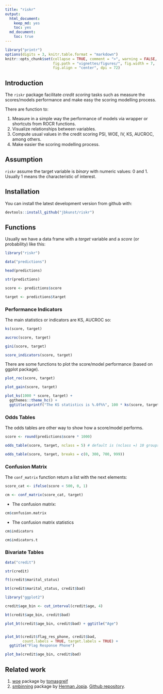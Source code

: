 ```yaml
---
title: "riskr"
output:
  html_document:
    keep_md: yes
    toc: yes
  md_document:
    toc: true
---
```

<!-- README.md is generated from README.Rmd -->

```r
library("printr")
options(digits = 3, knitr.table.format = "markdown")
knitr::opts_chunk$set(collapse = TRUE, comment = ">", warning = FALSE,
                      fig.path = "vignettes/figures/", fig.width = 7,
                      fig.align = "center", dpi = 72)
```

## Introduction

The `riskr` package facilitate *credit scoring* tasks such as measure the scores/models performance and make easy the scoring modelling process.

There are function to:

 1. Measure in a simple way the performance of models via wrapper or shortcuts from ROCR functions.
 2. Visualize relationships between variables.
 4. Compute usual values in the credit scoring PSI, WOE, IV, KS, AUCROC, among others.
 5. Make easier the scoring modelling process. 

## Assumption

`riskr` assume the target variable is *binary* with numeric values: 0 and 1. Usually 1 means the characteristic of interest.

## Installation

You can install the latest development version from github with:

```r
devtools::install_github("jbkunst/riskr")
```

## Functions

Usually we have a data frame with a *target* variable and a *score* (or probability) like this:

```r
library("riskr")

data("predictions")

head(predictions)

str(predictions)

score <- predictions$score

target <- predictions$target
```

### Performance Indicators

The main statistics or indicators are KS, AUCROC so:

```r
ks(score, target)

aucroc(score, target)

gini(score, target)

score_indicators(score, target)
```

There are some functions to plot the score/model performance (based on ggplot package).

```r
plot_roc(score, target)

plot_gain(score, target)

plot_ks(1000 * score, target) +
  ggthemes::theme_hc() +
  ggtitle(sprintf("The KS statistics is %.0f%%", 100 * ks(score, target)))
```

### Odds Tables

The odds tables are other way to show how a score/model performs.

```r
score <- round(predictions$score * 1000)

odds_table(score, target, nclass = 5) # default is (nclass =) 10 groups of equal size

odds_table(score, target, breaks = c(0, 300, 700, 999))
```

### Confusion Matrix

The `conf_matrix` function return a list with the next elements:

```r
score_cat <- ifelse(score < 500, 0, 1)

cm <- conf_matrix(score_cat, target)
```

- The confusion matrix:
```r
cm$confusion.matrix
```

- The confusion matrix statistics
```r
cm$indicators

cm$indicators.t
```


### Bivariate Tables

```r
data("credit")

str(credit)

ft(credit$marital_status)

bt(credit$marital_status, credit$bad)

library("ggplot2")

credit$age_bin <- cut_interval(credit$age, 4)

bt(credit$age_bin, credit$bad)

plot_bt(credit$age_bin, credit$bad) + ggtitle("Age")


plot_bt(credit$flag_res_phone, credit$bad,
        count.labels = TRUE, target.labels = TRUE) +
  ggtitle("Flag Response Phone")

```

```r
plot_ba(credit$age_bin, credit$bad)
```

## Related work

1. [woe](github.com/tomasgreif/woe) package by [tomasgreif](github.com/tomasgreif)
2. [smbinning](http://cran.r-project.org/web/packages/smbinning) package by [Herman Jopia](github.com/hjopia). [Github repository](https://github.com/cran/smbinning).
